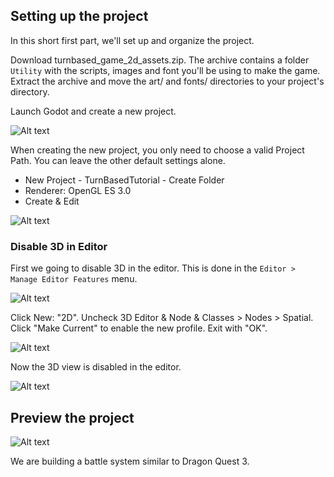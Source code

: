 ## Setting up the project

In this short first part, we'll set up and organize the project.

Download turnbased_game_2d_assets.zip. The archive contains a folder `Utility` with the scripts, images and font you'll be using to make the game. Extract the archive and move the art/ and fonts/ directories to your project's directory.


Launch Godot and create a new project.

![Alt text](../../images/new-project-button.png)

When creating the new project, you only need to choose a valid Project Path. You can leave the other default settings alone.

* New Project - TurnBasedTutorial - Create Folder 
* Renderer: OpenGL ES 3.0
* Create & Edit

![Alt text](../../images/01-disable-3d-0.png)

### Disable 3D in Editor

First we going to disable 3D in the editor. This is done in the `Editor > Manage Editor Features` menu.

![Alt text](../../images/01-disable-3d-1.png)

Click New: "2D". Uncheck 3D Editor & Node & Classes > Nodes > Spatial. Click "Make Current" to enable the new profile. Exit with "OK". 

![Alt text](../../images/01-disable-3d-1-2.png)


Now the 3D view is disabled in the editor.

![Alt text](../../images/01-disable-3d-2.png)

## Preview the project

![Alt text](../../images/dq-battle-system.png)


We are building a battle system similar to Dragon Quest 3. 